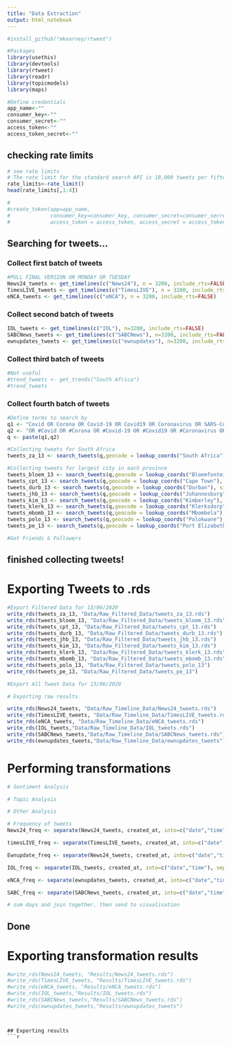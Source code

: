 ```yaml
---
title: "Data Extraction"
output: html_notebook
---
```


```r
#install_github("mkearney/rtweet")

#Packages
library(usethis)
library(devtools)
library(rtweet)
library(readr)
library(topicmodels)
library(maps)
```


```r

#Define credentials
app_name<-""
consumer_key<-""
consumer_secret<-""
access_token<-""
access_token_secret<-""


```

## checking rate limits
```r
# see rate limits
# The rate limit for the standard search API is 18,000 tweets per fifteen minutes. With a bearer token, the rate limit is 45,000 tweets per fifteen minutes. 
rate_limits<-rate_limit()
head(rate_limits[,1:4])
```


```r
#
#create_token(app=app_name,
#             consumer_key=consumer_key, consumer_secret=consumer_secret,
#             access_token = access_token, access_secret = access_token_secret)

```


## Searching for tweets...
### Collect first batch of tweets
```r
#PULL FINAL VERSION ON MONDAY OR TUESDAY
News24_tweets <- get_timelines(c("News24"), n = 3200, include_rts=FALSE)
TimesLIVE_tweets <- get_timelines(c("TimesLIVE"), n = 3200, include_rts=FALSE)
eNCA_tweets <- get_timelines(c("eNCA"), n = 3200, include_rts=FALSE)

```


### Collect second batch of tweets
```r
IOL_tweets <- get_timelines(c("IOL"), n=3200, include_rts=FALSE)
SABCNews_tweets <- get_timelines(c("SABCNews"), n=3200, include_rts=FALSE)
ewnupdates_tweets <- get_timelines(c("ewnupdates"), n=3200, include_rts=FALSE)
```

### Collect third batch of tweets
```r
#Not useful
#trend_tweets <- get_trends("South Africa")
#trend_tweets
```

### Collect fourth batch of tweets
```r
#Define terms to search by
q1 <- "Covid OR Corona OR Covid-19 OR Covid19 OR Coronavirus OR SARS-CoV-2 OR SARS-CoV"
q2 <- "OR #Covid OR #Corona OR #Covid-19 OR #Covid19 OR #Coronavirus OR #SARS-CoV-2 OR #SARS-CoV"
q <- paste(q1,q2)
```


```r
#Collecting tweets for South Africa
tweets_za_13 <- search_tweets(q,geocode = lookup_coords("South Africa"), since="2020-06-13", until="2020-06-14", type="recent", include_rts=FALSE, n=18000)

#Collecting tweets for largest city in each province
tweets_bloem_13 <- search_tweets(q,geocode = lookup_coords("Bloemfontein"), since="2020-06-13", until="2020-06-14", type="recent", include_rts=FALSE, n=18000)
tweets_cpt_13 <- search_tweets(q,geocode = lookup_coords("Cape Town"), since="2020-06-13", until="2020-06-14", type="recent", include_rts=FALSE, n=18000)
tweets_durb_13 <- search_tweets(q,geocode = lookup_coords("Durban"), since="2020-06-13", until="2020-06-14", type="recent", include_rts=FALSE, n=18000)
tweets_jhb_13 <- search_tweets(q,geocode = lookup_coords("Johannesburg"), since="2020-06-13", until="2020-06-14", type="recent", include_rts=FALSE, n=18000)
tweets_kim_13 <- search_tweets(q,geocode = lookup_coords("Kimberley"), since="2020-06-13", until="2020-06-14", type="recent", include_rts=FALSE, n=18000)
tweets_klerk_13 <- search_tweets(q,geocode = lookup_coords("Klerksdorp"), since="2020-06-13", until="2020-06-14", type="recent", include_rts=FALSE, n=18000)
tweets_mbomb_13 <- search_tweets(q,geocode = lookup_coords("Mbombela"), since="2020-06-13", until="2020-06-14", type="recent", include_rts=FALSE, n=18000)
tweets_polo_13 <- search_tweets(q,geocode = lookup_coords("Polokwane"), since="2020-06-13", until="2020-06-14", type="recent", include_rts=FALSE, n=18000)
tweets_pe_13 <- search_tweets(q,geocode = lookup_coords("Port Elizabeth"), since="2020-06-13", until="2020-06-14", type="recent", include_rts=FALSE, n=18000)
```

```r
#Get Friends & Followers
```

## finished collecting tweets!


# Exporting Tweets to .rds
```r
#Export Filtered Data for 13/06/2020
write_rds(tweets_za_13, "Data/Raw_Filtered_Data/tweets_za_13.rds")
write_rds(tweets_bloem_13, "Data/Raw_Filtered_Data/tweets_bloem_13.rds")
write_rds(tweets_cpt_13, "Data/Raw_Filtered_Data/tweets_cpt_13.rds")
write_rds(tweets_durb_13, "Data/Raw_Filtered_Data/tweets_durb_13.rds")
write_rds(tweets_jhb_13, "Data/Raw_Filtered_Data/tweets_jhb_13.rds")
write_rds(tweets_kim_13, "Data/Raw_Filtered_Data/tweets_kim_13.rds")
write_rds(tweets_klerk_13, "Data/Raw_Filtered_Data/tweets_klerk_13.rds")
write_rds(tweets_mbomb_13, "Data/Raw_Filtered_Data/tweets_mbomb_13.rds")
write_rds(tweets_polo_13, "Data/Raw_Filtered_Data/tweets_polo_13")
write_rds(tweets_pe_13, "Data/Raw_Filtered_Data/tweets_pe_13")

#Export All Tweet Data for 13/06/2020
```





```r
# Exporting raw results

write_rds(News24_tweets, "Data/Raw_Timeline_Data/News24_tweets.rds")
write_rds(TimesLIVE_tweets, "Data/Raw_Timeline_Data/TimesLIVE_tweets.rds")
write_rds(eNCA_tweets, "Data/Raw_Timeline_Data/eNCA_tweets.rds")
write_rds(IOL_tweets,"Data/Raw_Timeline_Data/IOL_tweets.rds")
write_rds(SABCNews_tweets,"Data/Raw_Timeline_Data/SABCNews_tweets.rds")
write_rds(ewnupdates_tweets,"Data/Raw_Timeline_Data/ewnupdates_tweets")
```


# Performing transformations
```r
# Sentiment Analysis


```

```r
# Topic Analysis


```

```r
# Other Analysis

# Frequency of tweets
News24_freq <- separate(News24_tweets, created_at, into=c("date","time"), sep=" ") %>% select(date, screen_name)

timesLIVE_freq <- separate(TimesLIVE_tweets, created_at, into=c("date","time"), sep=" ") %>% select(date, screen_name)

Ewnupdate_freq <- separate(News24_tweets, created_at, into=c("date","time"), sep=" ") %>% select(date, screen_name)

IOL_freq <- separate(IOL_tweets, created_at, into=c("date","time"), sep=" ") %>% select(date, screen_name)

eNCA_freq <- separate(ewnupdates_tweets, created_at, into=c("date","time"), sep=" ") %>% select(date, screen_name)

SABC_freq <- separate(SABCNews_tweets, created_at, into=c("date","time"), sep=" ") %>% select(date, screen_name)

# sum days and join together, then send to visualisation

```

## Done

# Exporting transformation results
```r
#write_rds(News24_tweets, "Results/News24_tweets.rds")
#write_rds(TimesLIVE_tweets, "Results/TimesLIVE_tweets.rds")
#write_rds(eNCA_tweets, "Results/eNCA_tweets.rds")
#write_rds(IOL_tweets,"Results/IOL_tweets.rds")
#write_rds(SABCNews_tweets,"Results/SABCNews_tweets.rds")
#write_rds(ewnupdates_tweets,"Results/ewnupdates_tweets")
```

```r




```



```

## Exporting results
```r

```

